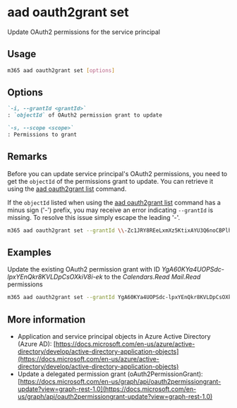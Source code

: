 
# aad oauth2grant set

Update OAuth2 permissions for the service principal

## Usage

```sh
m365 aad oauth2grant set [options]
```

## Options

```md defintion-list
`-i, --grantId <grantId>`
: `objectId` of OAuth2 permission grant to update

`-s, --scope <scope>`
: Permissions to grant
```

<Global />

## Remarks

Before you can update service principal's OAuth2 permissions, you need to get the `objectId` of the permissions grant to update. You can retrieve it using the [aad oauth2grant list](./oauth2grant-list.mdx) command.

If the `objectId` listed when using the [aad oauth2grant list](./oauth2grant-list.mdx) command has a minus sign ('-') prefix, you may receive an error indicating `--grantId` is missing. To resolve this issue simply escape the leading '-'.  

```sh
m365 aad oauth2grant set --grantId \\-Zc1JRY8REeLxmXz5KtixAYU3Q6noCBPlhwGiX7pxmU
```

## Examples

Update the existing OAuth2 permission grant with ID _YgA60KYa4UOPSdc-lpxYEnQkr8KVLDpCsOXkiV8i-ek_ to the _Calendars.Read Mail.Read_ permissions

```sh
m365 aad oauth2grant set --grantId YgA60KYa4UOPSdc-lpxYEnQkr8KVLDpCsOXkiV8i-ek --scope "Calendars.Read Mail.Read"
```

## More information

- Application and service principal objects in Azure Active Directory (Azure AD): [https://docs.microsoft.com/en-us/azure/active-directory/develop/active-directory-application-objects](https://docs.microsoft.com/en-us/azure/active-directory/develop/active-directory-application-objects)
- Update a delegated permission grant (oAuth2PermissionGrant): [https://docs.microsoft.com/en-us/graph/api/oauth2permissiongrant-update?view=graph-rest-1.0](https://docs.microsoft.com/en-us/graph/api/oauth2permissiongrant-update?view=graph-rest-1.0)
